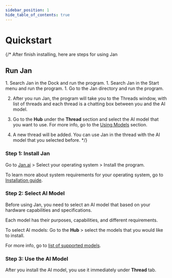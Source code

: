 ```yaml
---
sidebar_position: 1
hide_table_of_contents: true
---
```



# Quickstart

{/* After finish installing, here are steps for using Jan

## Run Jan

<Tabs>
    <TabItem value="mac" label="MacOS" default>
        1. Search Jan in the Dock and run the program.
    </TabItem>
    <TabItem value="windows" label="Windows" default>
        1. Search Jan in the Start menu and run the program.
    </TabItem>
    <TabItem value="linux" label="Linux" default>
        1. Go to the Jan directory and run the program.
    </TabItem>
</Tabs>

2. After you run Jan, the program will take you to the Threads window, with list of threads and each thread is a chatting box between you and the AI model.

3. Go to the **Hub** under the **Thread** section and select the AI model that you want to use. For more info, go to the [Using Models](category/using-models) section.

4. A new thread will be added. You can use Jan in the thread with the AI model that you selected before. */}

### Step 1: Install Jan

Go to [Jan.ai](https://jan.ai/) > Select your operating system > Install the program.

To learn more about system requirements for your operating system, go to [Installation guide](/docs/install).

### Step 2: Select AI Model

Before using Jan, you need to select an AI model that based on your hardware capabilities and specifications.

Each model has their purposes, capabilities, and different requirements.

To select AI models: Go to the **Hub** > select the models that you would like to install.

For more info, go to [list of supported models](/docs/models-list/). 

### Step 3: Use the AI Model

After you install the AI model, you use it immediately under **Thread** tab.
